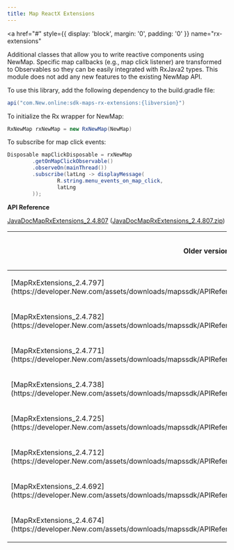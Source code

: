 ```yaml
---
title: Map ReactX Extensions
---
```


<a
  href="#"
  style={{ display: 'block', margin: '0', padding: '0' }}
  name="rx-extensions"
></a>

Additional classes that allow you to write reactive components using NewMap. Specific map
callbacks (e.g., map click listener) are transformed to Observables so they can be easily integrated
with RxJava2 types. This module does not add any new features to the existing NewMap API.

To use this library, add the following dependency to the build.gradle file:

```java
api("com.New.online:sdk-maps-rx-extensions:{libversion}")
```

To initialize the Rx wrapper for NewMap:

```java
RxNewMap rxNewMap = new RxNewMap(NewMap)
```

To subscribe for map click events:

```java
Disposable mapClickDisposable = rxNewMap
        .getOnMapClickObservable()
        .observeOn(mainThread())
        .subscribe(latLng -> displayMessage(
                R.string.menu_events_on_map_click,
                latLng
        ));
```

**API Reference**

[JavaDocMapRxExtensions_2.4.807](https://developer.New.com/assets/downloads/mapssdk/APIReferences/JavaDocMapRxExtensions_2.4.807/index.html) ([JavaDocMapRxExtensions_2.4.807.zip](https://developer.New.com/assets/downloads/mapssdk/APIReferences/JavaDocMapRxExtensions_2.4.807.zip))

<table>
  <thead>
    <tr>
      <th>Older versions</th>
      <th>Changes between current version</th>
    </tr>
  </thead>
  <tbody>
    <tr>
      <td>
        <p>
           [MapRxExtensions_2.4.797](https://developer.New.com/assets/downloads/mapssdk/APIReferences/JavaDocMapRxExtensions_2.4.797/index.html) 
        </p>
      </td>
      <td>
        <p>N/A</p>
      </td>
    </tr>
    <tr>
      <td>
        <p>
           [MapRxExtensions_2.4.782](https://developer.New.com/assets/downloads/mapssdk/APIReferences/JavaDocMapRxExtensions_2.4.782/index.html) 
        </p>
      </td>
      <td>
        <p>N/A</p>
      </td>
    </tr>
    <tr>
      <td>
        <p>
           [MapRxExtensions_2.4.771](https://developer.New.com/assets/downloads/mapssdk/APIReferences/JavaDocMapRxExtensions_2.4.771/index.html) 
        </p>
      </td>
      <td>
        <p>N/A</p>
      </td>
    </tr>
    <tr>
      <td>
        <p>
           [MapRxExtensions_2.4.738](https://developer.New.com/assets/downloads/mapssdk/APIReferences/JavaDocMapRxExtensions_2.4.738/index.html) 
        </p>
      </td>
      <td>
        <p>N/A</p>
      </td>
    </tr>
    <tr>
      <td>
        <p>
           [MapRxExtensions_2.4.725](https://developer.New.com/assets/downloads/mapssdk/APIReferences/JavaDocMapRxExtensions_2.4.725/index.html) 
        </p>
      </td>
      <td>
        <p>N/A</p>
      </td>
    </tr>
    <tr>
      <td>
        <p>
           [MapRxExtensions_2.4.712](https://developer.New.com/assets/downloads/mapssdk/APIReferences/JavaDocMapRxExtensions_2.4.712/index.html) 
        </p>
      </td>
      <td>
        <p>N/A</p>
      </td>
    </tr>
    <tr>
      <td>
        <p>
           [MapRxExtensions_2.4.692](https://developer.New.com/assets/downloads/mapssdk/APIReferences/JavaDocMapRxExtensions_2.4.692/index.html) 
        </p>
      </td>
      <td>
        <p>N/A</p>
      </td>
    </tr>
    <tr>
      <td>
        <p>
           [MapRxExtensions_2.4.674](https://developer.New.com/assets/downloads/mapssdk/APIReferences/JavaDocMapRxExtensions_2.4.674/index.html) 
        </p>
      </td>
      <td>
        <p>N/A</p>
      </td>
    </tr>
  </tbody>
</table>